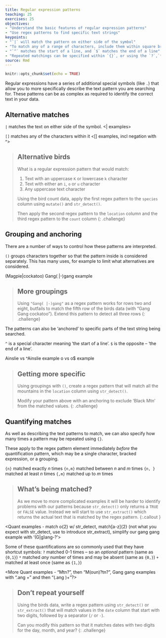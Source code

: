 ```yaml
---
title: Regular expression patterns
teaching: 25
exercises: 25
objectives:
- "Understand the basic features of regular expression patterns"
- "Use regex patterns to find specific text strings"
keypoints:
- "`|` will match the pattern on either side of the symbol"
- "To match any of a range of characters, include them within square brackets: `[]`"
- "`^` matches the start of a line, and `$` matches the end of a line"
- "Repeated matchings can be specified within `{}`, or using the `?`,`*` and `+` shortcuts"
source: Rmd
---
```


```r
knitr::opts_chunk$set(echo = TRUE)
```

Regular expressions have a series of additional special symbols (like `.`) that allow you to more
specifically describe the text pattern you are searching for. These patterns can be as complex as required to identify the correct text in your data. 

## Alternative matches

`|` matches the text on either side of the symbol. 
<| examples>



`[]` matches any of the characters within it
<[] examples, incl negation with ^>

> ## Alternative birds
> What is a regular expression pattern that would match:
> 
> 1. Text with an uppercase `K` or lowercase `k` character
> 2. Text with either an `i`, `o` or `u` character
> 3. Any uppercase text character 
>
> Using the bird count data, apply the first regex pattern to the `species` column using `mutate()`
> and `str_detect()`. 
>
> Then apply the second regex pattern to the `location` column and the third regex pattern to the 
> `count` column
{: .challenge}

## Grouping and anchoring

There are a number of ways to control how these patterns are interpreted. 

`()` groups characters together so that the pattern inside is considered separately. This has many 
uses, for example to limit what alternatives are considered.

(Magpie|cockatoo)
Gang( |-)gang example

> ## More groupings
> Using `"Gang( |-)gang"` as a regex pattern works for rows two and eight, butfails to match the 
> fifth row of the birds data (with "Gang Gang cockatoo"). Extend this pattern to detect all 
> three rows
{: .challenge}

The patterns can also be 'anchored' to specific parts of the text string being searched.

`^` is a special character meaning 'the start of a line'.
`$` is the opposite -- 'the end of a line'.

Ainslie vs ^Ainslie example
o vs o$ example

> ## Getting more specific
> Using groupings with `()`, create a regex pattern that will match all the mountains in the 
> `location` column using `str_detect()`.
> 
> Modify your pattern above with an anchoring to exclude 'Black Mtn' from the matched values.
{: .challenge}

## Quantifying matches

As well as describing the text patterns to match, we can also specify how many times a pattern may
be repeated using `{}`.

These apply to the regex pattern element immediately *before* the quantification pattern, which may
be a single character, bracked expression, or a grouping.

`{n}` matched exactly *n* times
`{n,m}` matched between *n* and *m* times
`{n, }` matched at least *n* times
`{,m}` matched up to *m* times

> ## What's being matched?
> As we move to more complicated examples it will be harder to identify problems with our patterns
> because `str_detect()` only returns a `TRUE` or `FALSE` value. Instead we will start to use 
> `str_extract()` which returns the actual text that is matched by the regex pattern.
{:.callout }

<Quant examples - match o{2} w/ str_detect, match[a-z]{2} (not what you expect with str_detect, use to introduce str_extract), simplify our gang gang example with '(G|g)ang-?'>

Some of these quantifications are so commonly used that they have shortcut symbols:
`?` matched 0-1 times -- so an *optional* pattern (same as `{0,1}`)
`*` matched *any* number of times and may be absent (same as `{0,}`)
`+` matched at least once (same as `{1,}`)

<More Quant examples - "Mtn?", then "M(oun)?tn?", Gang gang examples with ".ang +" and then "(.ang )+"?>

> ## Don't repeat yourself
> Using the birds data, write a regex pattern using `str_detect()` or `str_extract()` that will 
> match values in the `date` column that start with two digits, followed by a separator (`/` or `-`).
> 
> Can you modify this pattern so that it matches dates with two digits for the day, month, and year?
{: .challenge}
